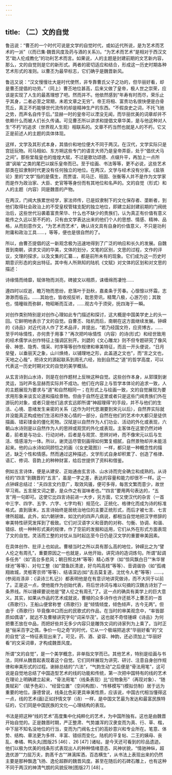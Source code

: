 ```yaml
---
---
---
```

title: （二）文的自觉
---



鲁迅说：“曹丕的一个时代可说是文学的自觉时代，或如近代所说，是为艺术而艺术的一派”（《而已集·魏晋风度及药与酒的关系》)。“为艺术而艺术”是相对于西汉文艺“助人伦成教化”的功利艺术而言。如果说，人的主题是封建前期的文艺新内容，那么，文的自觉则是它的新形式。两者的密切适应和结合，形成这一历史时期各种艺术形式的准则。以曹丕为最早标志，它们确乎是魏晋新风。

鲁迅又说：“汉文慢慢壮大是时代使然，非专靠曹氏父子之功的，但华丽好看，却是曹丕提倡的功劳。”（同上）曹丕地位甚高，后来又做了皇帝，极人世之崇荣，应该是实现了人生的最髙理想了吧。然而并不。他依然感到“年寿有时而尽，荣乐止乎其身，二者必至之常期，未若文章之无穷”。帝王将相、富贵功名很快便是白骨荒丘，真正不朽能够世代流传的却是精神生产的东西。“不假良史之词，不托飞驰之势，而声名自传于后。”显赫一时的皇帝可以湮没无闻，而华丽优美的词章却并不依赖什么而被人们长久传诵。可见曹丕所以讲求和提倡文章华美，是与他这种对人生“不朽”的追求（世界观人生观）相联系的。文章不朽当然也就是人的不朽，它又正是前述人的主题的具体体现。

这样，文学及其形式本身，其值价和地位便大不同于两汉。在汉代，文学实际只是宫廷玩物。司马相如、东方朔这些专门的语言大师乃是皇帝弄臣，处于“倡优犬马之间”。那些堂哉皇也的煌煌大赋，不过是歌功颂德、点缀升平，再加上一点所谓“讽喻”之类的尾巴以娱乐皇帝而已。至于绘画、书法等等，更不必说，这些艺术部类在奴隶制时代更没有任何独立的地位。在两汉，文学与经术没有分家。《盐铁论》里的“文学”指的是儒生，而贾谊、司马迁、班固、张衡等人并不是作为文学家而是作为政治家、大臣、史官等等身份而有其地位和名声的。文的自觉（形式）和人的主题（内容）同是魏晋的产物。

在两汉，门阀大族累世经学，家法师传，已是奴隶制下的文化保存者、垄断者，到他们取得社会政治上的不受皇杈管辖支配的独立地位，即建立起封建前期的门阀统治后，这些世代沿袭着富贵荣华、什么也不缺少的贵族们，认为真正有价值有意义能传之久远以至不朽的，只有由文学表达出来的他们个人的思想、情感、精神、品格，从而刻意作文，“为艺术而艺术”，确认诗文具有自身的价值意义，不只是功利附庸和政治工具……，等等，便也是很自然的了。

所以，由曹丕提倡的这一新观念极为迅速地得到了广泛的响应和长久的发展。自魏晋到南朝，讲求文词的华美，文体的划分，文笔的区别，文思的过程，文作的评议，文理的探求，以及文集的汇纂…，都是前所未有的现象。它们成为这一历史时期意识形态的突出特征。其中有人所熟知的陆机《文赋》对文体的区划和对文思的描述：

诗缘情而绮靡，赋体物而浏亮，碑披文以相质，诔缠绵而凄怆……



遵四时以叹逝，瞻万物而思纷，悲落叶于劲秋，嘉柔条于芳春。心懔懔以怀霜，志渺渺而临云。……其始也，皆收视反听，耽思旁讯，精鹜八极，心游万仞；其致也，情曈昽而弥鲜，物昭晰而互进，……观古今于须臾，抚四海于一瞬。



对创作类别特别是对创作心理如此专门描述和探讨，这大概是中国美学史上的头一回。它鲜明地表示了文的自觉。自曹丕、陆机而后，南朝在这方面继续发展。钟嵘的《诗品》对近代诗人作了艺术品评，并提出，“若乃经国文符，应资博古，……至乎吟咏情性，亦何贵于用事？”再次把吟咏情性（内容）的诗(形式）和经世致用的经术儒学从创作特征上强调区别开。刘勰的《文心雕龙》则不但专题研究了像风骨、神思、隐秀、情采、时序等等创作规律和审美特征，而且一开头便说，“日月垒璧，以垂丽天之象，山川焕绮，以铺理地之形，此盖道之文也”，而“言之文也，天地之心哉”，把诗文的源起联系到周孔六经，抬到自然之“道”的哲学高度，可以代表这一历史时期对文的自觉的美学概括。

从玄言诗到山水诗，则是在创作题材上反映这种自觉。这些创作本身，从郭璞到谢灵运，当时声名显赫而实际并不成功。他们在内容上与哲学本体论的追求一致，人的主题展现为要求与“道”和自然相同一；在形式上与绘画一致，文的自觉展现为要求用形象来谈玄论道和描绘景物。但由于自然在这里或者只是这些门阀贵族们外在游玩的对象，或者只是他们追求玄远即所谓“神超理得”的手段，并不与他们的生活、心境、意绪发生亲密的关系（这作为时代思潮要到宋元以后），自然界实际就并没能真正构成他们生活和抒发心情的一部分，自然在他们的艺术中大都只是徒供描画、错彩镂金的僵化死物。汉陚是以自然作为人们功业、活动的外化或表现，六朝山水诗则是以自然作为人的思辨或观赏的外化或表现。主客体在这里仍然对峙着，前者是与功业、行动对峙，后者是与观赏、思辨对峙，而不像宋元以后与生活、情感溶为一体。所以，谢灵运尽管刻画得如何繁复细腻，自然景物却并未能活起来。他的山水诗如同顾恺之的画（《女史箴图》）一样，都只是一种概念性的描述，缺乏个性和情感。然而通过这种描述，文学形式自身却积累了、创造了格律、语汇、修词、音韵上的种种财富，给后世提供了资料和借鉴。

例如五言诗体，便是从建安、正始通由玄言诗、山水诗而完全确立和成熟的。从诗经的“四言”到魏晋的“五言”，虽是一字之差，表达的容量和能力却很不一样。这一点钟嵘总结过：“夫四言文约意广，取效风骚，便可多得，每苦文繁而意少，故世罕习焉。五言居文词之要，是众作之有滋味者也。”“四言”要用两句表达的，“五言”用一句即可。这使它比四言诗前进一大步，另方面，它又使汉代的杂言（一首中三字、四字、五字、六字、七字均有）规范化、正统化、格律化而成为诗的标准格式。直到唐末，五言诗始终是居统治地位的主要正统形式，而后才被七言、七言律所超越。此外，如六朝骈体，如沈约的四声八病说，都相当自觉地把汉字修辞的审美特性研究发挥到了极致。它们对汉语字义和音韵的对称、匀衡、协调、和谐、错综、统一种种形式美的规律，作了空前的发掘和运用，它们从外在形式方面表现了文的自觉。灵活而工整的对仗从当时起迄至今日仍是汉文学的重要审美因素。

在具体创作、批评上也如此。曹植当时之所以具有那么高的地位，钟嵘比之为“譬人伦之有周孔”，重要原因之一也就是，从他开始，讲究诗的造词炼句。所谓“起调多任务”（如“高台多悲风；朝日照北林”等等）精心炼字（如“惊风飘白日”“朱华冒绿池”等等）、对句工整（如“潜鱼跃清波，好鸟鸣高枝”等等）、音调谐协（如“孤魂翔故城，灵柩寄京师”等等）、结语深远(如“去去莫复道，沈忧令人老”等等）……，(参阅肖涤非：《读诗三札记》）都表明他是在有意识地讲究做诗，而不大同于以前了。正是这一点，使他能作为创始代表，将后世诗词与难以句摘的汉魏古诗划了一条界线。所以锺嵘要说他是“譬人伦之有周孔”了。这一点的确具有美学上的巨大意义。其实，如果从作品的艺术成就说，曹植的众多诗作也许还抵不上曹丕的一首《燕歌行》，王船山便曾称誉《燕歌行》是“倾情倾度，倾色倾声，古今无两”。但由于《燕歌行》毕竟像冲口而出的民歌式的作品，在当时的审美观念中，“率皆鄙质如偶语”，就远不及曹植讲究字句“词采华茂”。这也就不奇怪锺嵘《诗品》为何把曹丕放在中品，而把好些并无多少内容只是雕饰文词的诗家列为上乘了。当时正是“俪采百字之偶，争价一句之奇”的时代，它从一个极端把追求“华丽好看”的“文的自觉”这一特征表现出来了。可见，药、酒、姿容、神韵，还必须加上“华丽好看”的文采词章，才构成魏晋风度。

所谓“文的自觉”，是一个美学概念，非单指文学而已。其他艺术，特别是绘画与书法，同样从魏晋起表现着这个自觉。它们同样展现为讲究、研讨、注意自身创作规律和审美形式的过程。谢赫总结的“六法”，“气韵生动”之后便是“骨法用笔”，这可说是自觉地总结了中国造型艺术的线的功能和传统，第一次把中国特有的线的艺术在理论上明确建立起来，“骨法用笔”（线条表现）比“应物象形”（再现对象）、“随类赋彩”（赋予色彩）、“经营位置”（空间构图）、“传移模写”(模拟仿制）居于远为重要的地位。康德曾说，线条比色彩更具审美性质，应该说，中国古代相当懂得这一点，线的艺术(画)正如抒情文学（诗）一样，是中国文艺最为发达和最富民族特征的，它们同是中国民族的文化—心理结构的表现。

书法是把这种“线的艺术”高度集中化纯粹化的艺术，为中国所独有。这也是由魏晋开始自觉的。正是魏晋时期，严正整肃、气势雄浑的汉隶变而为真、行、草、楷，中下层不知名没地位的行当，变而为门阀名士们的高妙意兴和专业所在。笔意、体势、结构、章法更为多样、丰富、错综而变化。陆机的平复帖、二王的姨母、丧乱、奉橘、鸭头丸[图版25 [46] 、26 [47] ]诸帖，是今天还可看到的珍品遗迹。他们以极为优美的线条形式表现出人的种种情绪意态、风神状貌，“情驰神纵，超逸优游”“力屈万夫，韵髙千古”“淋漓挥洒，百态横生”，从书法上表现出来的仍然主要是那种飘逸飞扬、逸伦超群的魏晋风度。甚至在随后的石碑石雕上，也有这种不同于两汉的神清气朗的风貌反映[图版27] [48] 。
